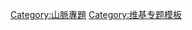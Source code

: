 {{template category|description=下面模板是由[[维基百科:山脉专题|维基百科:山脉专题]]使用。}}

[[Category:山脈專題|Category:山脈專題]]
[[Category:维基专题模板|Category:维基专题模板]]